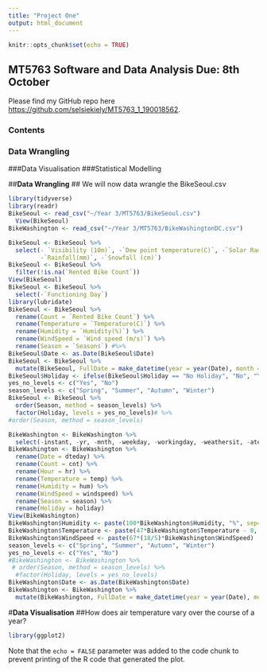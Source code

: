 ```yaml
---
title: "Project One"
output: html_document
---
```


```r
knitr::opts_chunk$set(echo = TRUE)
```

## MT5763 Software and Data Analysis **Due: 8th October**

Please find my GitHub repo here <https://github.com/selsiekiely/MT5763_1_190018562>.

### **Contents**
### Data Wrangling
###Data Visualisation
###Statistical Modelling

##**Data Wrangling**
## We will now data wrangle the BikeSeoul.csv

```r
library(tidyverse)
library(readr)
BikeSeoul <- read_csv("~/Year 3/MT5763/BikeSeoul.csv")
  View(BikeSeoul)
BikeWashington <- read_csv("~/Year 3/MT5763/BikeWashingtonDC.csv")
```

```r
BikeSeoul <- BikeSeoul %>%
  select(- `Visibility (10m)`, -`Dew point temperature(C)`, -`Solar Radiation (MJ/m2)`, 
         -`Rainfall(mm)`, -`Snowfall (cm)`)
BikeSeoul <- BikeSeoul %>%  
  filter(!is.na(`Rented Bike Count`))
View(BikeSeoul)
BikeSeoul <- BikeSeoul %>% 
  select(-`Functioning Day`)
library(lubridate)
BikeSeoul <- BikeSeoul %>%
  rename(Count = `Rented Bike Count`) %>%
  rename(Temperature = `Temperature(C)`) %>%
  rename(Humidity = `Humidity(%)`) %>%
  rename(WindSpeed = `Wind speed (m/s)`) %>%
  rename(Season = `Seasons`) #%>%
BikeSeoul$Date <- as.Date(BikeSeoul$Date)
BikeSeoul <- BikeSeoul %>%
  mutate(BikeSeoul, FullDate = make_datetime(year = year(Date), month = month(Date), day = mday(Date), Hour))
BikeSeoul$Holiday <- ifelse(BikeSeoul$Holiday == "No Holiday", "No", "Yes")
yes_no_levels <- c("Yes", "No")
season_levels <- c("Spring", "Summer", "Autumn", "Winter")
BikeSeoul <- BikeSeoul %>%
  order(Season, method = season_levels) %>%
  factor(Holiday, levels = yes_no_levels)# %>%
#order(Season, method = season_levels)

```
```r
BikeWashington <- BikeWashington %>%
  select(-instant, -yr, -mnth, -weekday, -workingday, -weathersit, -atemp, -casual, -registered)
BikeWashington <- BikeWashington %>%
  rename(Date = dteday) %>%
  rename(Count = cnt) %>%
  rename(Hour = hr) %>%
  rename(Temperature = temp) %>%
  rename(Humidity = hum) %>%
  rename(WindSpeed = windspeed) %>%
  rename(Season = season) %>%
  rename(Holiday = holiday)
View(BikeWashington)
BikeWashington$Humidity <- paste(100*BikeWashington$Humidity, "%", sep= " ")
BikeWashington$Temperature <- paste(47*BikeWashington$Temperature - 8, "°C", sep = " ")
BikeWashington$WindSpeed <- paste(67*(18/5)*BikeWashington$WindSpeed)
season_levels <- c("Spring", "Summer", "Autumn", "Winter")
yes_no_levels <- c("Yes", "No")
#BikeWashington <- BikeWashington %>%
 # order(Season, method = season_levels) %>%
  #factor(Holiday, levels = yes_no_levels)
BikeWashington$Date <- as.Date(BikeWashington$Date)
BikeWashington <- BikeWashington %>%
  mutate(BikeWashington, FullDate = make_datetime(year = year(Date), month = month(Date), day = mday(Date), Hour))
```
#**Data Visualisation**
##How does air temperature vary over the course of a year?
```r
library(ggplot2)

```



Note that the `echo = FALSE` parameter was added to the code chunk to prevent printing of the R code that generated the plot.
